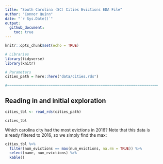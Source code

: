 ```yaml
---
title: "South Carolina (SC) Cities Evictions EDA File"
author: "Connor Quinn"
date: "`r Sys.Date()`"
output: 
  github_document:
    toc: true
---
```


```r
knitr::opts_chunk$set(echo = TRUE)
```

```r
# Libraries
library(tidyverse)
library(knitr)

# Parameters
cities_path = here::here("data/cities.rds")

#===============================================================================
```

## Reading in and initial exploration

```r
cities_tbl <- read_rds(cities_path)

cities_tbl
```


Which carolina city had the most evictions in 2016? Note that this data is already filtered to 2016, so we simply find the max:

```r
cities_tbl %>% 
  filter(num_evictions == max(num_evictions, na.rm = TRUE)) %>%
  select(name, num_evictions) %>% 
  kable()
```



